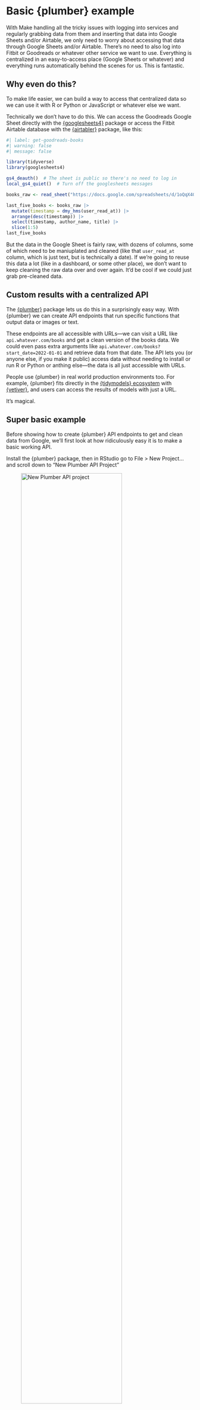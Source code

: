 # Basic {plumber} example

With Make handling all the tricky issues with logging into services and regularly grabbing data from them and inserting that data into Google Sheets and/or Airtable, we only need to worry about accessing that data through Google Sheets and/or Airtable. There's no need to also log into Fitbit or Goodreads or whatever other service we want to use. Everything is centralized in an easy-to-access place (Google Sheets or whatever) and everything runs automatically behind the scenes for us. This is fantastic.

## Why even do this?

To make life easier, we can build a way to access that centralized data so we can use it with R or Python or JavaScript or whatever else we want.

Technically we don't have to do this. We can access the Goodreads Google Sheet directly with the [{googlesheets4}](https://googlesheets4.tidyverse.org/) package or access the Fitbit Airtable database with the [{airtabler}](https://github.com/bergant/airtabler) package, like this:

```r
#| label: get-goodreads-books
#| warning: false
#| message: false

library(tidyverse)
library(googlesheets4)

gs4_deauth()  # The sheet is public so there's no need to log in
local_gs4_quiet()  # Turn off the googlesheets messages

books_raw <- read_sheet("https://docs.google.com/spreadsheets/d/1oQqX4G4CJaa7cgfsEW4LeorcQwxVeYe0Q83WrJbcN6Y/edit#gid=0")

last_five_books <- books_raw |> 
  mutate(timestamp = dmy_hms(user_read_at)) |> 
  arrange(desc(timestamp)) |> 
  select(timestamp, author_name, title) |> 
  slice(1:5)
last_five_books
```

But the data in the Google Sheet is fairly raw, with dozens of columns, some of which need to be maniuplated and cleaned (like that `user_read_at` column, which is just text, but is technically a date). If we're going to reuse this data a lot (like in a dashboard, or some other place), we don't want to keep cleaning the raw data over and over again. It'd be cool if we could just grab pre-cleaned data.


## Custom results with a centralized API

The [{plumber}](https://www.rplumber.io/) package lets us do this in a surprisingly easy way. With {plumber} we can create API endpoints that run specific functions that output data or images or text. 

These endpoints are all accessible with URLs—we can visit a URL like `api.whatever.com/books` and get a clean version of the books data. We could even pass extra arguments like `api.whatever.com/books?start_date=2022-01-01` and retrieve data from that date. The API lets you (or anyone else, if you make it public) access data without needing to install or run R or Python or anthing else—the data is all just accessible with URLs.

People use {plumber} in real world production environments too. For example, {plumber} fits directly in the [{tidymodels} ecosystem](https://www.tidymodels.org/) with [{vetiver}](https://rstudio.github.io/vetiver-r/), and users can access the results of models with just a URL.

It's magical.


## Super basic example

Before showing how to create {plumber} API endpoints to get and clean data from Google, we'll first look at how ridiculously easy it is to make a basic working API.

Install the {plumber} package, then in RStudio go to File > New Project… and scroll down to "New Plumber API Project"

![New Plumber API project](img/new-plumber-project.png){width=80%}

RStudio will automatically create a new folder on your computer with a new file named `plumber.R` in it with three example endpoints.

Open `plumber.R` in RStudio and click on the little "Run API" button in the top corner of the editor window:

![Run API button](img/run-api-button.png)

R will create a new local web server with a working API and open its documentation. In this case, the URL is `http://127.0.0.1:6312`, and the documentation is at `http://127.0.0.1:6312/__docs__/`. To make sure it's always at the same port, we can include this line in the code:

```.r
options("plumber.port" = 6312)
```

![Example API documentation](img/example-documentation.png)

To see if everything is working, open a browser and visit `http://127.0.0.1:6312/plot` (but change the URL to whatever it is on your computer). You should see a randomly generated histogram!

![Example histogram](img/example-histogram.png)

You can also use the API documentation to test it out. Click on the `/plot` entry, then click on "Try it out", and then click on "Execute". It will create the same URL and show the results in the little window

![Histogram in the documentation](img/swagger-results-basic.png)

This all works because of this R code:

``` r
#* Plot a histogram
#* @serializer png
#* @get /plot
function(){
  rand <- rnorm(100)
  hist(rand)
}
```

All the of the special API-related settings come from the `#*` comments. The `#* @get /plot` part sets up an endpoint with the URL `/plot` that outputs a PNG file (`#* @serializer png`) of the results of the function, which generates 100 random numbers and plots a histogram.

Right now this function doesn't take any arguments, but it could. For fun, replace that histogram function with this instead:

``` r
#* Plot a fancy histogram
#* @serializer png list(width = 500, height = 300)
#* @get /plot
function(n = 100) {
  library(ggplot2)
  library(glue)
  
  # Make sure n isn't ever too big so that the server doesn't crash
  if (n >= 10000) {
    stop("`n` is too big. Use a number less than 10,000.")
  }

  my_plot <- ggplot(
    data = data.frame(x = rnorm(n)),
    aes(x = x)
  ) +
    geom_histogram(fill = "darkred", color = "white") +
    labs(title = glue("A histogram of {n} random numbers")) +
    theme_bw()

  print(my_plot)
}
```

Reload the API and look at the documentation. There's now a field for `n` where you can tell R how many random numbers to generate, and it's 100 by default. Change it to something else and run the command there (or visit `http://127.0.0.1:6312/plot?n=500` or whatever in your browser):

![Fancy histogram!](img/fancy-histogram.png)

Now we're using ggplot to create a histogram of 500 numbers and the PNG file is 500×300 pixels!


## Basic JSON example

One last little example before showing how to make API endpoints for Goodreads and Fitbit. It's more often the case that you'll want to get data out of the API, not just images. Spitting out JSON-formatted data is really easy too. Stop your local API, add this to `plumber.R`, and restart the API:

``` r
#* Return clean penguins data
#* @seralizer json
#* @get /penguins
function() {
  library(palmerpenguins)

  penguins_clean <- penguins |> dplyr::filter(!is.na(sex))

  list(
    extra_details = "All missing values have been removed. You're welcome!",
    data = penguins_clean
  )
}
```

Visit the `/penguins` URL either in your browser or through the documentation and you'll get a JSON file with an element for `extra_details` and an element for `data`. That `extra_details` part is completely optional—it's just to show how you can create JSON structured in any way you want, with whatever data you want.

``` json
{
  "extra_details": [
    "All missing values have been removed. You're welcome!"
  ],
  "data": [
    {
      "species": "Adelie",
      "island": "Torgersen",
      "bill_length_mm": 39.1,
      "bill_depth_mm": 18.7,
      "flipper_length_mm": 181,
      "body_mass_g": 3750,
      "sex": "male",
      "year": 2007
    },
  ...
  ],
  ...
}
```

![Penguins as JSON](img/penguins-results.png)

Now you can use the cleaned penguins data wherever you want! Like with R:

``` r
library(jsonlite)

penguins_raw <- read_json(
  "http://127.0.0.1:6312/penguins", 
  # Automatically convert dataframe-like elements to data frames
  simplifyVector = TRUE
)

penguins_raw$extra_details
#> [1] "All missing values have been removed. You're welcome!"

head(penguins_raw$data)
#>   species    island bill_length_mm bill_depth_mm flipper_length_mm body_mass_g     sex year
#> 1  Adelie Torgersen           39.1          18.7               181        3750    male 2007
#> 2  Adelie Torgersen           39.5          17.4               186        3800  female 2007
#> 3  Adelie Torgersen           40.3          18.0               195        3250  female 2007
#> 4  Adelie Torgersen           36.7          19.3               193        3450  female 2007
#> 5  Adelie Torgersen           39.3          20.6               190        3650    male 2007
#> 6  Adelie Torgersen           38.9          17.8               181        3625  female 2007
```

Or with Observable:

```ojs
//| echo: fenced
d3 = require('d3')

penguins = await d3.json(
  // This is my live API so it runs in your browser.
  // Use your local API URL on your computer.
  "https://api.andrewheiss.com/penguins"
)

penguins.extra_details
```


```ojs
//| echo: fenced
Plot.plot({
  grid: true,
  color: {legend: true},
  marks: [
    Plot.dot(penguins.data, {
      x: "bill_depth_mm",
      y: "body_mass_g",
      fill: "species",
      tip: true
    })
  ]
})
```


## Not just JSON and PNG

You don't have to use JSON to pass data out of your API. You can use [a bunch of different outputs](https://www.rplumber.io/reference/serializers.html) like plain text, YAML, CSV, or even .rds files (for working directly in R). You also aren't limited to just PNG for images—you can create JPEGs, SVGs, TIFFs, PDFs, and other files.

## Barely scratching the surface

This is hardly a comprehensive overview of {plumber}. [The documentation is extensive](https://www.rplumber.io/index.html)—check it out for more resources.

## Current `plumber.R` file

At the end of each page in this section, I'll post a complete version of the `plumber.R` file. Here's what we have so far. It is incredible that with just this, you can have a complete API!

::: {.callout-note}
[You can also get this directly at GitHub as `stage_1.R`](https://github.com/andrewheiss/basic-plumber-api/blob/main/stage_1.R).
:::

```{=html}
<iframe frameborder="0" scrolling="yes" style="width:100%; height:500px;" allow="clipboard-write" src="https://emgithub.com/iframe.html?target=https%3A%2F%2Fgithub.com%2Fandrewheiss%2Fbasic-plumber-api%2Fblob%2Fmain%2Fstage_1.R&style=github&type=code&showBorder=on&showLineNumbers=on&showFileMeta=on&showFullPath=on&showCopy=on&fetchFromJsDelivr=on"></iframe>
```
